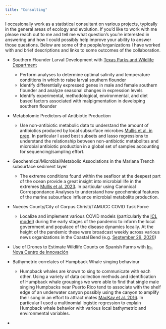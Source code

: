 ```yaml
---
title: "Consulting"
---
```


I occasionally work as a statistical consultant on various projects, typically in the general areas of ecology and evolution. If you'd like to work with me please reach out to me and tell me what question's you're interested in answering and how I could possibly help improve your ability to answer those questions. Below are some of the people/organizations I have worked with and brief descriptions and links to some outcomes of the collaboration.

<!-- - CORE/PIRE WORK on developing methods to extract museum specimens for wgs -->

-   Southern Flounder Larval Development with [Texas Parks and Wildlife Department](https://tpwd.texas.gov/fishboat/fish/management/hatcheries/ccacpl.phtml)

    -   Perform analyses to determine optimal salinity and temperature conditions in which to raise larval southern flounder
    -   Identify differentially expressed genes in male and female southern flounder and analyze seasonal changes in expression levels
    -   Identify experimental, methodological, environmental, and diet based factors associated with malpigmentation in developing southern flounder

-   Metabolomic Predictors of Antibiotic Production

    -   Use non-antibiotic metabolic data to understand the amount of antibiotics produced by local subsurface microbes [Mullis et al. in prep](). In particular I used best subsets and lasso regressions to understand the relationship between non-antibiotic metabolites and microbial antibiotic production in a global set of samples accounting for sequencing/sampling effort. 
    
<!-- -   SOMETHING ABOUT RAPID/HARVEY -->

-   Geochemical/Microbial/Metabolic Associations in the Mariana Trench subsurface sediment layer

    -   The extreme conditions found within the seafloor at the deepest part of the ocean provide a great insight into microbial life in the extremes [Mullis et al. 2023](documents/Mullis%20et%20al_2023.pdf). In particular using Canonical Correspondance Analyses to understand how geochemical features of the marine subsurface influence microbial metabolite production.
    
-   Nueces County/City of Corpus Christi/TAMUCC COVID Task Force

    -   Localize and implement various COVID models (particularly the [ICL model]()) during the early stages of the pandemic to inform the local government and populace of the disease dynamics locally. At the height of the pandemic these were broadcast weekly across various news organizations in the Coastal Bend (e.g. [September 29, 2020](https://www.youtube.com/watch?v=WiuLnMt9uQU&t=33m23s))
    
<!-- - PORTNOY PROJECT HELP -->
    
-   Use of Drones to Estimate Wildlife Counts on Spanish Farms with [In-Nova Centro de Innovación](http://www.in-nova.org/es/)

-   Bathymetric correlates of Humpback Whale singing behaviour

    -   Humpback whales are known to sing to communicate with each other. Using a variety of data collection methods and identification of Humpback whale groupings we were able to find that single male singing Humpbacks near Puerto Rico tend to associate with the shelf edge of an underwater canyon possibly using the canyon to amplify their song in an effort to attract mates [MacKay et al. 2016](documents/MacKay%20et%20al_2016.pdf). In particular I used a multinomial logistic regression to explain Humpback whale behavior with various local bathymetric and environmental variables.

<!-- -   List of MS/Ph.D. Projects -->

-   
